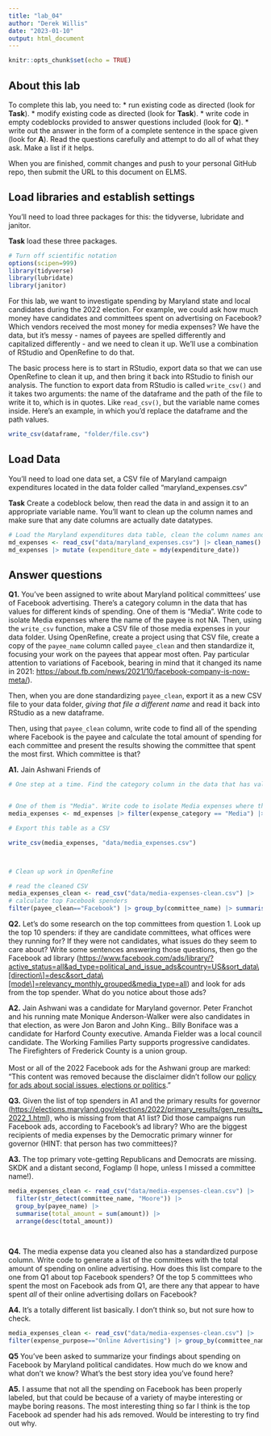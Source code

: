 ```yaml
---
title: "lab_04"
author: "Derek Willis"
date: "2023-01-10"
output: html_document
---
```


```r
knitr::opts_chunk$set(echo = TRUE)
```

## About this lab

To complete this lab, you need to: \* run existing code as directed (look for **Task**). \* modify existing code as directed (look for **Task**). \* write code in empty codeblocks provided to answer questions included (look for **Q**). \* write out the answer in the form of a complete sentence in the space given (look for **A**). Read the questions carefully and attempt to do all of what they ask. Make a list if it helps.

When you are finished, commit changes and push to your personal GitHub repo, then submit the URL to this document on ELMS.

## Load libraries and establish settings

You'll need to load three packages for this: the tidyverse, lubridate and janitor.

**Task** load these three packages.

```r
# Turn off scientific notation
options(scipen=999)
library(tidyverse)
library(lubridate)
library(janitor)
```

For this lab, we want to investigate spending by Maryland state and local candidates during the 2022 election. For example, we could ask how much money have candidates and committees spent on advertising on Facebook? Which vendors received the most money for media expenses? We have the data, but it's messy - names of payees are spelled differently and capitalized differently - and we need to clean it up. We'll use a combination of RStudio and OpenRefine to do that.

The basic process here is to start in RStudio, export data so that we can use OpenRefine to clean it up, and then bring it back into RStudio to finish our analysis. The function to export data from RStudio is called `write_csv()` and it takes two arguments: the name of the dataframe and the path of the file to write it to, which is in quotes. Like `read_csv()`, but the variable name comes inside. Here's an example, in which you'd replace the dataframe and the path values.

```r
write_csv(dataframe, "folder/file.csv")
```

## Load Data

You'll need to load one data set, a CSV file of Maryland campaign expenditures located in the data folder called "maryland_expenses.csv"

**Task** Create a codeblock below, then read the data in and assign it to an appropriate variable name. You'll want to clean up the column names and make sure that any date columns are actually date datatypes.

```r
# Load the Maryland expenditures data table, clean the column names and convert columns with dates into actual dates.
md_expenses <- read_csv("data/maryland_expenses.csv") |> clean_names() 
md_expenses |> mutate (expenditure_date = mdy(expenditure_date))
```

## Answer questions

**Q1.** You've been assigned to write about Maryland political committees' use of Facebook advertising. There's a category column in the data that has values for different kinds of spending. One of them is "Media". Write code to isolate Media expenses where the name of the payee is not NA. Then, using the `write_csv` function, make a CSV file of those media expenses in your data folder. Using OpenRefine, create a project using that CSV file, create a copy of the `payee_name` column called `payee_clean` and then standardize it, focusing your work on the payees that appear most often. Pay particular attention to variations of Facebook, bearing in mind that it changed its name in 2021: <https://about.fb.com/news/2021/10/facebook-company-is-now-meta/>).

Then, when you are done standardizing `payee_clean`, export it as a new CSV file to your data folder, *giving that file a different name* and read it back into RStudio as a new dataframe.

Then, using that `payee_clean` column, write code to find all of the spending where Facebook is the payee and calculate the total amount of spending for each committee and present the results showing the committee that spent the most first. Which committee is that?

**A1.** Jain Ashwani Friends of

```r
# One step at a time. Find the category column in the data that has values for different kinds of spending.



```

```r
# One of them is "Media". Write code to isolate Media expenses where the name of the payee is not NA. The key here is using (!is.na(payee_name)) within a function.
media_expenses <- md_expenses |> filter(expense_category == "Media") |> filter(!is.na(payee_name))


```

```r
# Export this table as a CSV

write_csv(media_expenses, "data/media_expenses.csv")



# Clean up work in OpenRefine

```

```r
# read the cleaned CSV 
media_expenses_clean <- read_csv("data/media-expenses-clean.csv") |> 
# calculate top Facebook spenders
filter(payee_clean=="Facebook") |> group_by(committee_name) |> summarise(total_amount = sum(amount)) |> arrange(desc(total_amount))
```

**Q2.** Let's do some research on the top committees from question 1. Look up the top 10 spenders: if they are candidate committees, what offices were they running for? If they were not candidates, what issues do they seem to care about? Write some sentences answering those questions, then go the Facebook ad library ([https://www.facebook.com/ads/library/?active_status=all&ad_type=political_and_issue_ads&country=US&sort_data\\[direction\\]=desc&sort_data\\[mode\\]=relevancy_monthly_grouped&media_type=all](https://www.facebook.com/ads/library/?active_status=all&ad_type=political_and_issue_ads&country=US&sort_data%5Bdirection%5D=desc&sort_data%5Bmode%5D=relevancy_monthly_grouped&media_type=all){.uri}) and look for ads from the top spender. What do you notice about those ads?

**A2.** Jain Ashwani was a candidate for Maryland governor. Peter Franchot and his running mate Monique Anderson-Walker were also candidates in that election, as were Jon Baron and John King.. Billy Boniface was a candidate for Harford County executive. Amanda Fielder was a local council candidate. The Working Families Party supports progressive candidates. The Firefighters of Frederick County is a union group.\
\
Most or all of the 2022 Facebook ads for the Ashwani group are marked: "This content was removed because the disclaimer didn’t follow our [policy for ads about social issues, elections or politics](https://l.facebook.com/l.php?u=https%3A%2F%2Ftransparency.fb.com%2Fpolicies%2Fad-standards%2FSIEP-advertising%2FSIEP&h=AT1beqdyKFXLHwDV5F0zGbGgNmGbmkNLxlNgvGJv7IoINlGjmtZkTsJVjRVxyhz86BiGy4MIQi29W4bXkwt8Od67nJ2-dCe39txnhVNdmoRm03EGB8SXU118qwCpGAMfQ-9pjjRaP5cAaVrl6ebzremOOi8)."

**Q3.** Given the list of top spenders in A1 and the primary results for governor (<https://elections.maryland.gov/elections/2022/primary_results/gen_results_2022_1.html>), who is missing from that A1 list? Did those campaigns run Facebook ads, according to Facebook's ad library? Who are the biggest recipients of media expenses by the Democratic primary winner for governor (HINT: that person has two committees)?

**A3.** The top primary vote-getting Republicans and Democrats are missing. SKDK and a distant second, Foglamp (I hope, unless I missed a committee name!).

```r
media_expenses_clean <- read_csv("data/media-expenses-clean.csv") |>
  filter(str_detect(committee_name, "Moore")) |>
  group_by(payee_name) |>
  summarise(total_amount = sum(amount)) |>
  arrange(desc(total_amount))
  
  

```

**Q4.** The media expense data you cleaned also has a standardized purpose column. Write code to generate a list of the committees with the total amount of spending on online advertising. How does this list compare to the one from Q1 about top Facebook spenders? Of the top 5 committees who spent the most on Facebook ads from Q1, are there any that appear to have spent *all* of their online advertising dollars on Facebook?

**A4.** It's a totally different list basically. I don't think so, but not sure how to check.

```r
media_expenses_clean <- read_csv("data/media-expenses-clean.csv") |>
filter(expense_purpose=="Online Advertising") |> group_by(committee_name) |> summarise(total_amount = sum(amount)) |> arrange(desc(total_amount))
```

**Q5** You've been asked to summarize your findings about spending on Facebook by Maryland political candidates. How much do we know and what don't we know? What's the best story idea you've found here?

**A5.** I assume that not all the spending on Facebook has been properly labeled, but that could be because of a variety of maybe interesting or maybe boring reasons. The most interesting thing so far I think is the top Facebook ad spender had his ads removed. Would be interesting to try find out why.

